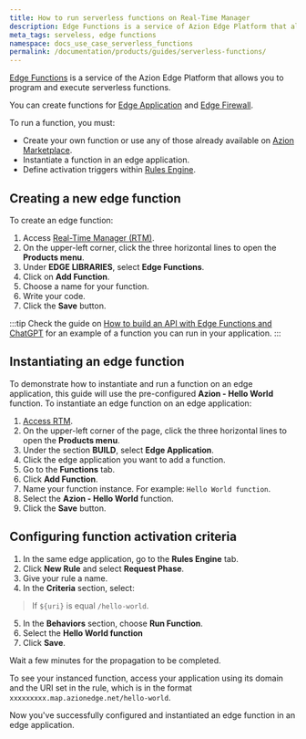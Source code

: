 ```yaml
---
title: How to run serverless functions on Real-Time Manager
description: Edge Functions is a service of Azion Edge Platform that allows you to program and execute serverless functions, without the need to provision or manage servers.
meta_tags: serveless, edge functions
namespace: docs_use_case_serverless_functions
permalink: /documentation/products/guides/serverless-functions/
---
```


[Edge Functions](/en/documentation/products/edge-application/edge-functions/) is a service of the Azion Edge Platform that allows you to program and execute serverless functions.

You can create functions for [Edge Application](/en/documentation/products/edge-application/edge-functions-instances/) and [Edge Firewall](/en/documentation/products/edge-firewall/edge-functions-instances/).

To run a function, you must:

- Create your own function or use any of those already available on [Azion Marketplace](https://marketplace.azion.com/).
- Instantiate a function in an edge application.
- Define activation triggers within [Rules Engine](/en/documentation/products/edge-application/rules-engine/).

## Creating a new edge function

To create an edge function:

1. Access [Real-Time Manager (RTM)](https://manager.azion.com/).
2. On the upper-left corner, click the three horizontal lines to open the **Products menu**.
3. Under **EDGE LIBRARIES**, select **Edge Functions**.
4. Click on **Add Function**.
5. Choose a name for your function.
6. Write your code.
7. Click the **Save** button.

:::tip
Check the guide on [How to build an API with Edge Functions and ChatGPT](/en/documentation/products/guides/edge-functions/api-builder/) for an example of a function you can run in your application. 
:::

## Instantiating an edge function

To demonstrate how to instantiate and run a function on an edge application, this guide will use the pre-configured **Azion - Hello World** function. To instantiate an edge function on an edge application:

1. [Access RTM](https://manager.azion.com/).
2. On the upper-left corner of the page, click the three horizontal lines to open the **Products menu**.
3. Under the section **BUILD**, select **Edge Application**.
4. Click the edge application you want to add a function.
5. Go to the **Functions** tab.
6. Click **Add Function**.
7. Name your function instance. For example: `Hello World function`.
8. Select the **Azion - Hello World** function.
9. Click the **Save** button.

## Configuring function activation criteria

1. In the same edge application, go to the **Rules Engine** tab.
2. Click **New Rule** and select **Request Phase**.
3. Give your rule a name.
4. In the **Criteria** section, select:

> If `${uri}` is equal `/hello-world`.

5. In the **Behaviors** section, choose **Run Function**.
6. Select the **Hello World function**
7. Click **Save**. 

Wait a few minutes for the propagation to be completed. 

To see your instanced function, access your application using its domain and the URI set in the rule, which is in the format `xxxxxxxxx.map.azionedge.net/hello-world`.

Now you've successfully configured and instantiated an edge function in an edge application.
